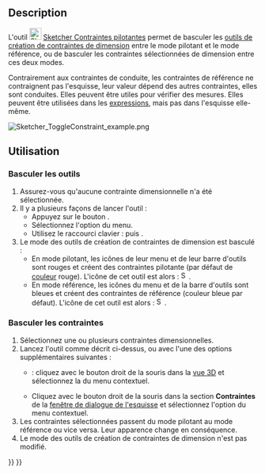 <languages/>

{{Docnav/fr
|[[Sketcher_ConstrainSnellsLaw/fr|Contrainte de réfraction]]
|[[Sketcher_ToggleActiveConstraint/fr|Activer les contraintes]]
|[[Sketcher_Workbench/fr|Atelier Sketcher]]
|IconL=Sketcher_ConstrainSnellsLaw.svg
|IconR=Sketcher_ToggleActiveConstraint.svg
|IconC=Workbench_Sketcher.svg
}}

{{GuiCommand/fr
|Name=Sketcher ToggleDrivingConstraint
|Name/fr=Sketcher Contraintes pilotantes
|MenuLocation=Esquisse → Contraintes d'esquisse → Activer/désactiver les contraintes pilotantes/pilotées
|Workbenches=[[Sketcher_Workbench/fr|Sketcher]]
|Shortcut={{KEY|K}} {{KEY|X}}
|Version=0.16
|SeeAlso=[[Sketcher_ToggleActiveConstraint/fr|Sketcher Activer les contraintes]]
}}

==Description==

L'outil [[Image:Sketcher ToggleDrivingConstraint.svg|24px]] [[Sketcher_ToggleDrivingConstraint/fr|Sketcher Contraintes pilotantes]] permet de basculer les [[Sketcher_Workbench/fr#Sketcher_CompDimensionTools|outils de création de contraintes de dimension]] entre le mode pilotant et le mode référence, ou de basculer les contraintes sélectionnées de dimension entre ces deux modes.

Contrairement aux contraintes de conduite, les contraintes de référence ne contraignent pas l'esquisse, leur valeur dépend des autres contraintes, elles sont conduites. Elles peuvent être utiles pour vérifier des mesures. Elles peuvent être utilisées dans les [[Expressions/fr|expressions]], mais pas dans l'esquisse elle-même.

[[File:Sketcher ToggleConstraint example.png|none]]
{{Caption|Une contrainte pilotante horizontale (50 mm), une contrainte pilotante verticale (30 mm) et une contrainte pilotante d'angle (75°) ont été définies pour définir l'esquisse. Une cote dite pilotée a été ajoutée sur le segment de ligne incliné pour connaître sa longueur (31.0583 mm).}}

<span id="Usage"></span>
==Utilisation==

<span id="Toggle_tools"></span>
===Basculer les outils===

# Assurez-vous qu'aucune contrainte dimensionnelle n'a été sélectionnée.
# Il y a plusieurs façons de lancer l'outil :
#* Appuyez sur le bouton {{Button|[[Image:Sketcher_ToggleDrivingConstraint.svg|16px]] [[Sketcher_ToggleDrivingConstraint/fr|Activer/désactiver les contraintes pilotantes/pilotées]]}}.
#* Sélectionnez l'option {{MenuCommand|Esquisse → Contraintes d'esquisse → [[Image:Sketcher_ToggleDrivingConstraint.svg|16px]] Activer/désactiver les contraintes pilotantes/pilotées}} du menu.
#* Utilisez le raccourci clavier : {{KEY|K}} puis {{KEY|X}}.
# Le mode des outils de création de contraintes de dimension est basculé :
#* En mode pilotant, les icônes de leur menu et de leur barre d'outils sont rouges et créent des contraintes pilotante (par défaut de [[Sketcher_Preferences/fr#Apparence|couleur]] rouge). L'icône de cet outil est alors : [[Image:Sketcher_ToggleConstraint.svg|16px]].
#* En mode référence, les icônes du menu et de la barre d'outils sont bleues et créent des contraintes de référence (couleur bleue par défaut). L'icône de cet outil est alors : [[Image:Sketcher_ToggleConstraint_Driven.svg|16px]].

<span id="Toggle_constraints"></span>
===Basculer les contraintes===

# Sélectionnez une ou plusieurs contraintes dimensionnelles.
# Lancez l'outil comme décrit ci-dessus, ou avec l'une des options supplémentaires suivantes :
#* {{Version/fr|1.0}} : cliquez avec le bouton droit de la souris dans la [[3D_view/fr|vue 3D]] et sélectionnez la {{MenuCommand|[[Image:Sketcher_ToggleDrivingConstraint.svg|16px]] Activer/désactiver les contraintes pilotantes/pilotées}} du menu contextuel.
#* Cliquez avec le bouton droit de la souris dans la section '''Contraintes''' de la [[Sketcher_Dialog/fr|fenêtre de dialogue de l'esquisse]] et sélectionnez l'option {{MenuCommand|Basculer vers/à partir d'une référence}} du menu contextuel.
# Les contraintes sélectionnées passent du mode pilotant au mode référence ou vice versa. Leur apparence change en conséquence.
# Le mode des outils de création de contraintes de dimension n'est pas modifié.


{{Docnav/fr
|[[Sketcher_ConstrainSnellsLaw/fr|Contrainte de réfraction]]
|[[Sketcher_ToggleActiveConstraint/fr|Activer les contraintes]]
|[[Sketcher_Workbench/fr|Atelier Sketcher]]
|IconL=Sketcher_ConstrainSnellsLaw.svg
|IconR=Sketcher_ToggleActiveConstraint.svg
|IconC=Workbench_Sketcher.svg
}}

{{Sketcher_Tools_navi{{#translation:}}}}
{{Userdocnavi{{#translation:}}}}